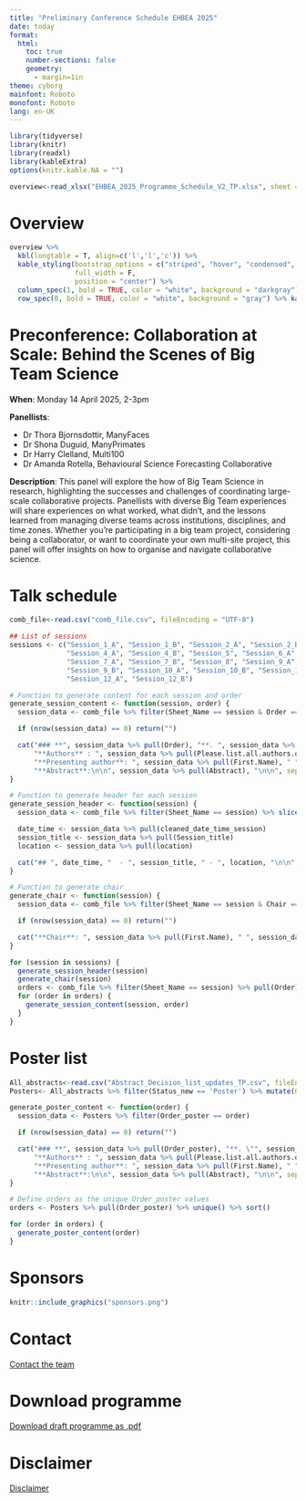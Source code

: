```yaml
---
title: "Preliminary Conference Schedule EHBEA 2025"
date: today
format:
  html:
    toc: true
    number-sections: false
    geometry:
      - margin=1in
theme: cyborg
mainfont: Roboto
monofont: Roboto
lang: en-UK
---
```


```r
library(tidyverse)
library(knitr)
library(readxl)
library(kableExtra)
options(knitr.kable.NA = "")
```

```r
overview<-read_xlsx("EHBEA_2025_Programme_Schedule_V2_TP.xlsx", sheet = 2)
```

# Overview

```r
overview %>%
  kbl(longtable = T, align=c('l','l','c')) %>%
  kable_styling(bootstrap_options = c("striped", "hover", "condensed", "responsive"),
                full_width = F, 
                position = "center") %>%
  column_spec(1, bold = TRUE, color = "white", background = "darkgray") %>%
  row_spec(0, bold = TRUE, color = "white", background = "gray") %>% kable_styling(font_size = 8)
```

# Preconference: Collaboration at Scale: Behind the Scenes of Big Team Science 
 
**When**: Monday 14 April 2025, 2-3pm 

**Panellists**: 

- Dr Thora Bjornsdottir, ManyFaces
- Dr Shona Duguid, ManyPrimates
- Dr Harry Clelland, Multi100
- Dr Amanda Rotella, Behavioural Science Forecasting Collaborative

**Description**: 
This panel will explore the how of Big Team Science in research, highlighting the successes and challenges of coordinating large-scale collaborative projects. Panellists with diverse Big Team experiences will share experiences on what worked, what didn’t, and the lessons learned from managing diverse teams across institutions, disciplines, and time zones. Whether you’re participating in a big team project, considering being a collaborator, or want to coordinate your own multi-site project, this panel will offer insights on how to organise and navigate collaborative science. 

# Talk schedule

```r
comb_file<-read.csv("comb_file.csv", fileEncoding = "UTF-8")
```

```r
## List of sessions
sessions <- c("Session_1_A", "Session_1_B", "Session_2_A", "Session_2_B", "Session_3_A", "Session_3_B",
              "Session_4_A", "Session_4_B", "Session_5", "Session_6_A", "Session_6_B",
              "Session_7_A", "Session_7_B", "Session_8", "Session_9_A",
              "Session_9_B", "Session_10_A", "Session_10_B", "Session_11_A", "Session_11_B",
              "Session_12_A", "Session_12_B")

# Function to generate content for each session and order
generate_session_content <- function(session, order) {
  session_data <- comb_file %>% filter(Sheet_Name == session & Order == order)

  if (nrow(session_data) == 0) return("")

  cat("### **", session_data %>% pull(Order), "**. ", session_data %>% pull(start_time_calculated), " - \"", session_data %>% pull(Title.y), "\" (ID: ", session_data %>% pull(ID), ", ", session_data %>% pull(Type), ")\n\n",
      "**Authors** : ", session_data %>% pull(Please.list.all.authors.of.this.paper..including.yourself..in.order..in.the.form.Surname..Initials.and.separated.by.a.semicolon..For.instance...Jones..J.G...Knight.M.K...Murdock..M.O..), "\n\n",
      "**Presenting author**: ", session_data %>% pull(First.Name), " ", session_data %>% pull(Last.Name), " (", session_data %>% pull(Affiliation), ")\n\n",
      "**Abstract**:\n\n", session_data %>% pull(Abstract), "\n\n", sep = "")
}

# Function to generate header for each session
generate_session_header <- function(session) {
  session_data <- comb_file %>% filter(Sheet_Name == session) %>% slice(1)

  date_time <- session_data %>% pull(cleaned_date_time_session)
  session_title <- session_data %>% pull(Session_title)
  location <- session_data %>% pull(location)

  cat("## ", date_time, "  - ", session_title, " - ", location, "\n\n", sep = "")
}

# Function to generate chair
generate_chair <- function(session) {
  session_data <- comb_file %>% filter(Sheet_Name == session & Chair == "Chair")

  if (nrow(session_data) == 0) return("")

  cat("**Chair**: ", session_data %>% pull(First.Name), " ", session_data %>% pull(Last.Name), " (", session_data %>% pull(Affiliation), ")\n\n", "\n\n", sep = "")
}

for (session in sessions) {
  generate_session_header(session)
  generate_chair(session)
  orders <- comb_file %>% filter(Sheet_Name == session) %>% pull(Order) %>% unique() %>% sort()
  for (order in orders) {
    generate_session_content(session, order)
  }
}
```

# Poster list

```r
All_abstracts<-read.csv("Abstract_Decision_list_updates_TP.csv", fileEncoding = "UTF-8")
Posters<- All_abstracts %>% filter(Status_new == 'Poster') %>% mutate(Order_poster = row_number())
```

```r
generate_poster_content <- function(order) {
  session_data <- Posters %>% filter(Order_poster == order)

  if (nrow(session_data) == 0) return("")

  cat("### **", session_data %>% pull(Order_poster), "**. \"", session_data %>% pull(Title), "\" (ID: ", session_data %>% pull(ID), ")\n\n",
      "**Authors** : ", session_data %>% pull(Please.list.all.authors.of.this.paper..including.yourself..in.order..in.the.form.Surname..Initials.and.separated.by.a.semicolon..For.instance...Jones..J.G...Knight.M.K...Murdock..M.O..), "\n\n",
      "**Presenting author**: ", session_data %>% pull(First.Name), " ", session_data %>% pull(Last.Name), " (", session_data %>% pull(Affiliation), ")\n\n",
      "**Abstract**:\n\n", session_data %>% pull(Abstract), "\n\n", sep = "")
}

# Define orders as the unique Order_poster values
orders <- Posters %>% pull(Order_poster) %>% unique() %>% sort()

for (order in orders) {
  generate_poster_content(order)
}
```


# Sponsors

```r
knitr::include_graphics("sponsors.png")
```

# Contact

[Contact the team](mailto:ehbea2025@northumbria.ac.uk)

# Download programme

[Download draft programme as .pdf](EHBEA_2025_Schedule_pdf.pdf)

# Disclaimer

[Disclaimer](https://tvpollet.github.io/disclaimer/)